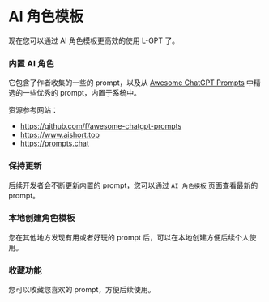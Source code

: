 
# AI 角色模板


<Screenshot src={projectLinkImage} alt="Project link" full />

现在您可以通过 AI 角色模板更高效的使用 L-GPT 了。

### 内置 AI 角色

它包含了作者收集的一些的 prompt，以及从 [Awesome ChatGPT Prompts](https://github.com/f/awesome-chatgpt-prompts) 中精选的一些优秀的 prompt，内置于系统中。

资源参考网站：

- https://github.com/f/awesome-chatgpt-prompts
- https://www.aishort.top
- https://prompts.chat

### 保持更新

后续开发者会不断更新内置的 prompt，您可以通过 `AI 角色模板` 页面查看最新的 prompt。

### 本地创建角色模板

您在其他地方发现有用或者好玩的 prompt 后，可以在本地创建方便后续个人使用。

### 收藏功能

您可以收藏您喜欢的 prompt，方便后续使用。
